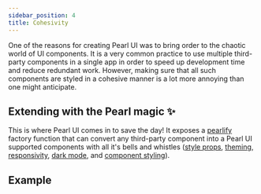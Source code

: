 ```yaml
---
sidebar_position: 4
title: Cohesivity
---
```


One of the reasons for creating Pearl UI was to bring order to the chaotic world of UI components. It is a very common practice to use multiple third-party components in a single app in order to speed up development time and reduce redundant work.
However, making sure that all such components are styled in a cohesive manner is a lot more annoying than one might anticipate.

## Extending with the Pearl magic ✨

This is where Pearl UI comes in to save the day! It exposes a [pearlify](../hooks/pearlify) factory function that can convert any third-party component into a Pearl UI supported components with all it's bells and whistles ([style props](./style-props), [theming](../theming/default-theme), [responsivity](./responsivity), [dark mode](./dark-mode), and [component styling](../theming/customize-theme#atomic-component-config)).

## Example

